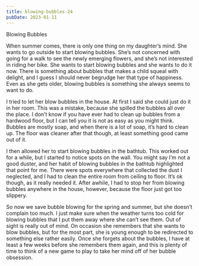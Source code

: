 ```yaml
---
title: blowing-bubbles-24
pubDate: 2023-01-11
---
```


Blowing Bubbles	

When summer comes, there is only one thing on my daughter’s mind. She wants to go outside to start blowing bubbles. She’s not concerned with going for a walk to see the newly emerging flowers, and she’s not interested in riding her bike. She wants to start blowing bubbles and she wants to do it now. There is something about bubbles that makes a child squeal with delight, and I guess I should never begrudge her that type of happiness. Even as she gets older, blowing bubbles is something she always seems to want to do.

I tried to let her blow bubbles in the house. At first I said she could just do it in her room. This was a mistake, because she spilled the bubbles all over the place. I don’t know if you have ever had to clean up bubbles from a hardwood floor, but I can tell you it is not as easy as you might think. Bubbles are mostly soap, and when there is a lot of soap, it’s hard to clean up. The floor was cleaner after that though, at least something good came out of it.

I then allowed her to start blowing bubbles in the bathtub. This worked out for a while, but I started to notice spots on the wall. You might say I’m not a good duster, and her habit of blowing bubbles in the bathtub highlighted that point for me. There were spots everywhere that collected the dust I neglected, and I had to clean the entire room from ceiling to floor. It’s ok though, as it really needed it. After awhile, I had to stop her from blowing bubbles anywhere in the house, however, because the floor just got too slippery.

So now we save bubble blowing for the spring and summer, but she doesn’t complain too much. I just make sure when the weather turns too cold for blowing bubbles that I put them away where she can’t see them. Out of sight is really out of mind. On occasion she remembers that she wants to blow bubbles, but for the most part, she is young enough to be redirected to something else rather easily. Once she forgets about the bubbles, I have at least a few weeks before she remembers them again, and this is plenty of time to think of a new game to play to take her mind off of her bubble obsession.